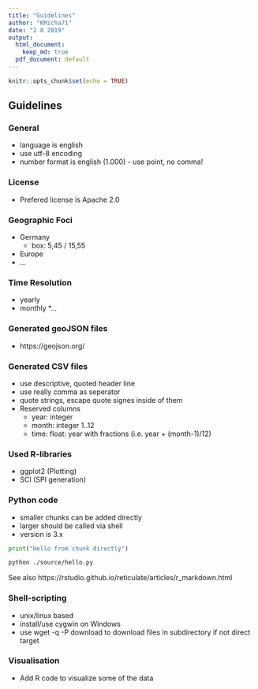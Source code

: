 ```yaml
---
title: "Guidelines"
author: "KMicha71"
date: "2 8 2019"
output:
  html_document: 
    keep_md: true
  pdf_document: default
---
```


```r
knitr::opts_chunk$set(echo = TRUE)
```

## Guidelines

### General

* language is english
* use utf-8 encoding
* number format is english (1.000) - use point, no comma!

### License
 
* Prefered license is Apache 2.0

### Geographic Foci

* Germany
    * box: 5,45 / 15,55
* Europe
* ...

### Time Resolution

* yearly
* monthly
*...

### Generated geoJSON files

* https://geojson.org/


### Generated CSV files

* use descriptive, quoted header line
* use really comma as seperator
* quote strings, escape quote signes inside of them
* Reserved columns
    * year: integer 
    * month: integer 1..12
    * time: float: year with fractions (i.e. year + (month-1)/12)

### Used R-libraries

* ggplot2 (Plotting)
* SCI (SPI generation)

### Python code

* smaller chunks can be added directly
* larger should be called via shell
* version is 3.x

```python
print("Hello from chunk directly")
```

```sh
python ./source/hello.py
```
See also https://rstudio.github.io/reticulate/articles/r_markdown.html

### Shell-scripting

* unix/linux based
* install/use cygwin on Windows
* use wget -q -P download <url> to download files in subdirectory if not direct target

### Visualisation

* Add R code to visualize some of the data


